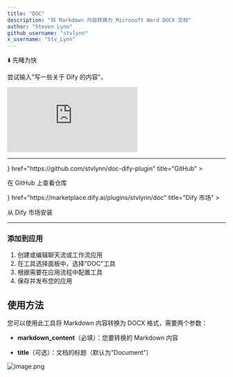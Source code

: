 ```yaml
---
title: "DOC"
description: "将 Markdown 内容转换为 Microsoft Word DOCX 文档"
author: "Steven Lynn"
github_username: "stvlynn"
x_username: "Stv_Lynn"
---
```


⬇️ 先睹为快

<Callout title="如何使用">尝试输入"写一些关于 Dify 的内容"。</Callout>

<iframe
 src="https://instance.hellodify.com/chatbot/MHxA0UJRW3aCPLc8"
 style={{
   width: '100%',
   minHeight: '700px'
 }}
 frameBorder="0"
 allow="microphone">
</iframe>

---

<Cards>
  <Card 
    icon={<i className="ri-github-fill" />} 
    href="https://github.com/stvlynn/doc-dify-plugin" 
    title="GitHub"
  >
  <p>在 GitHub 上查看仓库</p>
  </Card>
  <Card 
    icon={<i className="ri-store-2-line" />} 
    href="https://marketplace.dify.ai/plugins/stvlynn/doc" 
    title="Dify 市场"
  >
  <p>从 Dify 市场安装</p>
  </Card>
</Cards>

---


### 添加到应用

1. 创建或编辑聊天流或工作流应用
2. 在工具选择面板中，选择"DOC"工具
3. 根据需要在应用流程中配置工具
4. 保存并发布您的应用


## 使用方法

您可以使用此工具将 Markdown 内容转换为 DOCX 格式，需要两个参数：

- **markdown_content**（必填）：您要转换的 Markdown 内容

- **title**（可选）：文档的标题（默认为"Document"）

![image.png](https://s2.loli.net/2025/05/17/zQyImq39XugBoU8.png)
